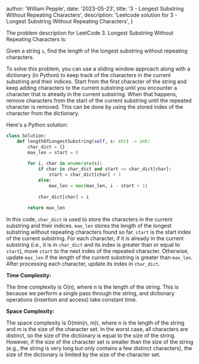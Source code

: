 
  author: 'William Pepple',
  date: '2023-05-23',
  title: '3 - Longest Substring Without Repeating Characters',
  description:
    'Leetcode solution for 3 - Longest Substring Without Repeating Characters',
}



The problem description for LeetCode 3. Longest Substring Without Repeating Characters is:

Given a string `s`, find the length of the longest substring without repeating characters.

To solve this problem, you can use a sliding window approach along with a dictionary (in Python) to keep track of the characters in the current substring and their indices. Start from the first character of the string and keep adding characters to the current substring until you encounter a character that is already in the current substring. When that happens, remove characters from the start of the current substring until the repeated character is removed. This can be done by using the stored index of the character from the dictionary. 

Here's a Python solution:

```python
class Solution:
    def lengthOfLongestSubstring(self, s: str) -> int:
        char_dict = {}
        max_len = start = 0
        
        for i, char in enumerate(s):
            if char in char_dict and start <= char_dict[char]:
                start = char_dict[char] + 1
            else:
                max_len = max(max_len, i - start + 1)
                
            char_dict[char] = i
            
        return max_len
```

In this code, `char_dict` is used to store the characters in the current substring and their indices. `max_len` stores the length of the longest substring without repeating characters found so far. `start` is the start index of the current substring. For each character, if it is already in the current substring (i.e., it is in `char_dict` and its index is greater than or equal to `start`), move `start` to the next index of the repeated character. Otherwise, update `max_len` if the length of the current substring is greater than `max_len`. After processing each character, update its index in `char_dict`.

**Time Complexity:**

The time complexity is O(n), where n is the length of the string. This is because we perform a single pass through the string, and dictionary operations (insertion and access) take constant time.

**Space Complexity:**

The space complexity is O(min(n, m)), where n is the length of the string and m is the size of the character set. In the worst case, all characters are distinct, so the size of the dictionary is equal to the size of the string. However, if the size of the character set is smaller than the size of the string (e.g., the string is very long but only contains a few distinct characters), the size of the dictionary is limited by the size of the character set.